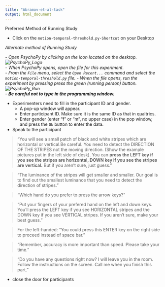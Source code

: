 ```yaml
---
title: "Abramov-et-al-task"
output: html_document
---
```


Preferred Method of Running Study  

- Click on the `motion-temporal-threshold.py-Shortcut` on your Desktop

*Alternate method of Running Study*  

*- Open PsychoPy by clicking on the icon located on the desktop. ![PsychoPy_Logo](images/PsychoPy-1.PNG)    
- When PsychoPy opens, open the file for this experiment.  
    - From the `File` menu, select the `Open Recent...` command and select the `motion-temporal-threshold.py` file.
- When the file opens, run the experiment by pressing press the green (running person) button.   ![PsychoPy_Run](images/PPrunningMan.png)    
    - **Be careful not to type in the programming window.***     
    
- Experimenters need to fill in the participant ID and gender.
    - A pop-up window will appear.
    - Enter participant ID. Make sure it is the same ID as that in qualtrics.
    - Enter gender (enter "f" or "m", no upper case) in the pop window, and press the `Ok` button to enter the data.
- Speak to the participant

>“You will see a small patch of black and white stripes which are horizontal or vertical.Be careful. You need to detect the DIRECTION OF THE STRIPES not the moving direction. (Show the example pictures put in the left side of desk). You can **press the LEFT key if you see the stripes are horizontal, DOWN key if you see the stripes are vertical.** But if you aren't sure, just guess. "

>“The luminance of the stripes will get smaller and smaller. Our goal is to find out the smallest luminance that you need to detect the direction of stripes."

>"Which hand do you prefer to press the arrow keys?"

>"Put your fingers of your prefered hand on the left and down keys. You'll press the LEFT key if you see HORIZONTAL stripes and the DOWN key if you see VERTICAL stripes. If you aren't sure, make your best guess."

>For the left-handed: "You could press this ENTER key on the right side to proceed instead of space bar."

>"Remember, accuracy is more important than speed. Please take your time."

>"Do you have any questions right now? I will leave you in the room. Follow the instructions on the screen. Call me when you finish this part."

- close the door for participants